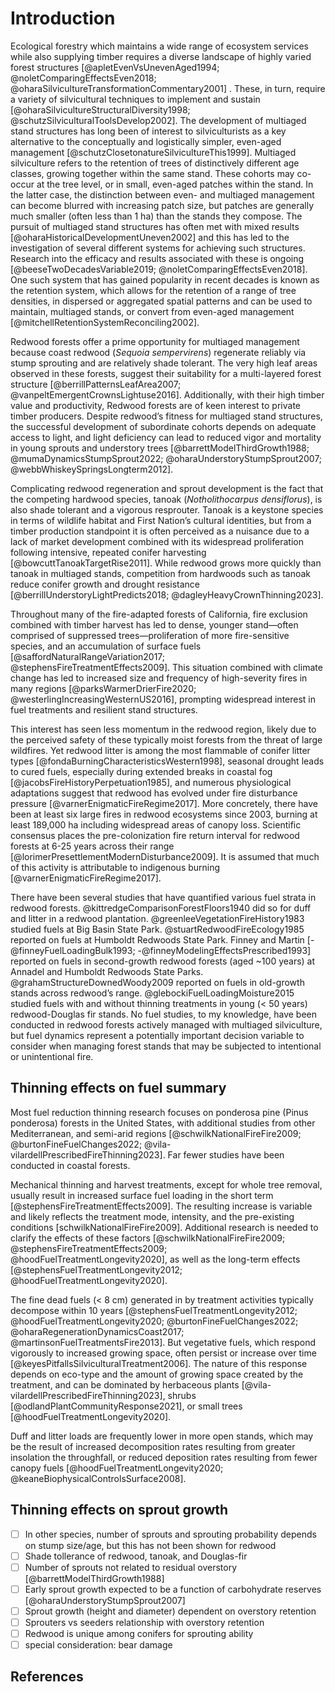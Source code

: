 # Introduction

Ecological forestry which maintains a wide range of ecosystem services while
also supplying timber requires a diverse landscape of highly varied forest
structures [@apletEvenVsUnevenAged1994; @noletComparingEffectsEven2018;
@oharaSilvicultureTransformationCommentary2001] . These, in turn, require a
variety of silvicultural techniques to implement and sustain
[@oharaSilvicultureStructuralDiversity1998;
@schutzSilviculturalToolsDevelop2002]. The development of multiaged stand
structures has long been of interest to silviculturists as a key
alternative to the conceptually and logistically simpler, even-aged management
[@schutzClosetonatureSilvicultureThis1999]. Multiaged silviculture refers to the
retention of trees of distinctively different age classes, growing together
within the same stand. These cohorts may co-occur at the tree level, or
in small, even-aged patches within the stand. In the latter case, the
distinction between even- and multiaged management can become blurred with
increasing patch size, but patches are generally much smaller (often less than 1
ha) than the stands they compose. The pursuit of multiaged stand structures has
often met with mixed results [@oharaHistoricalDevelopmentUneven2002] and this
has led to the investigation of several different systems for achieving such
structures. Research into the efficacy and results associated with these is
ongoing [@beeseTwoDecadesVariable2019; @noletComparingEffectsEven2018]. One such
system that has gained popularity in recent decades is known as the retention
system, which allows for the retention of a range of tree densities, in
dispersed or aggregated spatial patterns and can be used to maintain, multiaged
stands, or convert from even-aged management
[@mitchellRetentionSystemReconciling2002].

Redwood forests offer a prime opportunity for multiaged management because coast
redwood (*Sequoia sempervirens*) regenerate reliably via stump sprouting and are
relatively shade tolerant. The very high leaf areas observed in these forests,
suggest their suitability for a multi-layered forest structure
[@berrillPatternsLeafArea2007; @vanpeltEmergentCrownsLightuse2016].
Additionally, with their high timber value and productivity, Redwood forests are
of keen interest to private timber producers. Despite redwood's fitness for
multiaged stand structures, the successful development of subordinate cohorts
depends on adequate access to light, and light deficiency can lead to reduced
vigor and mortality in young sprouts and understory trees
[@barrettModelThirdGrowth1988; @mumaDynamicsStumpSprout2022;
@oharaUnderstoryStumpSprout2007; @webbWhiskeySpringsLongterm2012].

Complicating redwood regeneration and sprout development is the fact that the
competing hardwood species, tanoak (*Notholithocarpus densiflorus*), is also
shade tolerant and a vigorous resprouter. Tanoak is a keystone species in terms
of wildlife habitat and First Nation's cultural identities, but from a timber
production standpoint it is often perceived as a nuisance due to a lack of
market development combined with its widespread proliferation following
intensive, repeated conifer harvesting [@bowcuttTanoakTargetRise2011]. While
redwood grows more quickly than tanoak in multiaged stands, competition from
hardwoods such as tanoak reduce conifer growth and drought resistance
[@berrillUnderstoryLightPredicts2018; @dagleyHeavyCrownThinning2023].

Throughout many of the fire-adapted forests of California, fire exclusion
combined with timber harvest has led to dense, younger stand---often comprised
of suppressed trees---proliferation of more fire-sensitive species, and an
accumulation of surface fuels [@saffordNaturalRangeVariation2017;
@stephensFireTreatmentEffects2009]. This situation combined with climate change
has led to increased size and frequency of high-severity fires in many regions
[@parksWarmerDrierFire2020; @westerlingIncreasingWesternUS2016], prompting
widespread interest in fuel treatments and resilient stand structures.

This interest has seen less momentum in the redwood region, likely due to the
perceived safety of these typically moist forests from the threat of large
wildfires. Yet redwood litter is among the most flammable of conifer litter
types [@fondaBurningCharacteristicsWestern1998], seasonal drought leads to cured
fuels, especially during extended breaks in coastal fog
[@jacobsFireHistoryPerpetuation1985], and numerous physiological adaptations
suggest that redwood has evolved under fire disturbance pressure
[@varnerEnigmaticFireRegime2017]. More concretely, there have been at least six
large fires in redwood ecosystems since 2003, burning at least 189,000 ha
including widespread areas of canopy loss. Scientific consensus places the
pre-colonization fire return interval for redwood forests at 6-25 years across
their range [@lorimerPresettlementModernDisturbance2009]. It is assumed that
much of this activity is attributable to indigenous burning
[@varnerEnigmaticFireRegime2017].

There have been several studies that have quantified various fuel strata in
redwood forests. @kittredgeComparisonForestFloors1940 did so for duff and litter
in a redwood plantation. @greenleeVegetationFireHistory1983 studied fuels at Big
Basin State Park. @stuartRedwoodFireEcology1985 reported on fuels at Humboldt
Redwoods State Park. Finney and Martin [-@finneyFuelLoadingBulk1993;
-@finneyModelingEffectsPrescribed1993] reported on fuels in second-growth
redwood forests (aged \~100 years) at Annadel and Humboldt Redwoods State Parks.
@grahamStructureDownedWoody2009 reported on fuels in old-growth stands across
redwood's range. @glebockiFuelLoadingMoisture2015 studied fuels with and without
thinning treatments in young (\< 50 years) redwood-Douglas fir stands. No fuel
studies, to my knowledge, have been conducted in redwood forests actively
managed with multiaged silviculture, but fuel dynamics represent a potentially
important decision variable to consider when managing forest stands that may be
subjected to intentional or unintentional fire.

## Thinning effects on fuel summary

Most fuel reduction thinning research focuses on ponderosa pine (Pinus
ponderosa) forests in the United States, with additional studies from other
Mediterranean, and semi-arid regions [@schwilkNationalFireFire2009;
@burtonFineFuelChanges2022; @vila-vilardellPrescribedFireThinning2023]. Far
fewer studies have been conducted in coastal forests.

Mechanical thinning and harvest treatments, except for whole tree removal,
usually result in increased surface fuel loading in the short term
[@stephensFireTreatmentEffects2009]. The resulting increase is variable and
likely reflects the treatment mode, intensity, and the pre-existing conditions
[schwilkNationalFireFire2009]. Additional research is needed to clarify the
effects of these factors [@schwilkNationalFireFire2009;
@stephensFireTreatmentEffects2009; @hoodFuelTreatmentLongevity2020], as well as
the long-term effects [@stephensFuelTreatmentLongevity2012;
@hoodFuelTreatmentLongevity2020].

The fine dead fuels (< 8 cm) generated in by treatment activities typically
decompose within 10 years [@stephensFuelTreatmentLongevity2012;
@hoodFuelTreatmentLongevity2020; @burtonFineFuelChanges2022;
@oharaRegenerationDynamicsCoast2017; @martinsonFuelTreatmentsFire2013]. But
vegetative fuels, which respond vigorously to increased growing space, often
persist or increase over time [@keyesPitfallsSilviculturalTreatment2006]. The
nature of this response depends on eco-type and the amount of growing space
created by the treatment, and can be dominated by herbaceous plants
[@vila-vilardellPrescribedFireThinning2023], shrubs
[@odlandPlantCommunityResponse2021], or small trees
[@hoodFuelTreatmentLongevity2020].

Duff and litter loads are frequently lower in more open stands, which may be the
result of increased decomposition rates resulting from greater insolation the
throughfall, or reduced deposition rates resulting from fewer canopy fuels
[@hoodFuelTreatmentLongevity2020; @keaneBiophysicalControlsSurface2008].

## Thinning effects on sprout growth

- [ ] In other species, number of sprouts and sprouting probability depends on
      stump size/age, but this has not been shown for redwood
- [ ] Shade tollerance of redwood, tanoak, and Douglas-fir
- [ ] Number of sprouts not related to residual overstory [@barrettModelThirdGrowth1988]
- [ ] Early sprout growth expected to be a function of carbohydrate reserves [@oharaUnderstoryStumpSprout2007]
- [ ] Sprout growth (height and diameter) dependent on overstory retention 
- [ ] Sprouters vs seeders relationship with overstory retention
- [ ] Redwood is unique among conifers for sprouting ability
- [ ] special consideration: bear damage


## References
